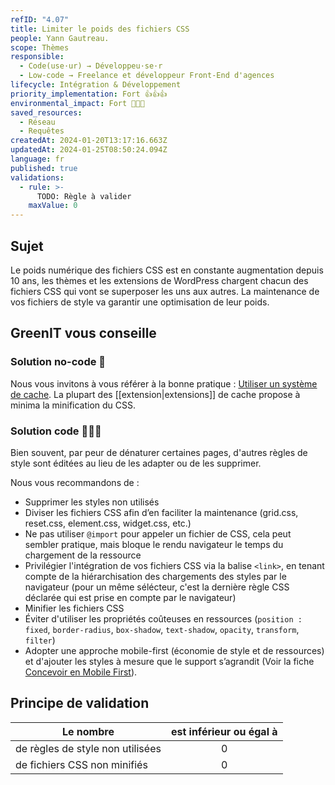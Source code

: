 ```yaml
---
refID: "4.07"
title: Limiter le poids des fichiers CSS
people: Yann Gautreau.
scope: Thèmes
responsible:
  - Code(use·ur) → Développeu·se·r
  - Low-code → Freelance et développeur Front-End d'agences
lifecycle: Intégration & Développement
priority_implementation: Fort 👍👍👍
environmental_impact: Fort 🌱🌱🌱
saved_resources:
  - Réseau
  - Requêtes
createdAt: 2024-01-20T13:17:16.663Z
updatedAt: 2024-01-25T08:50:24.094Z
language: fr
published: true
validations:
  - rule: >-
      TODO: Règle à valider
    maxValue: 0
---
```


## Sujet

Le poids numérique des fichiers CSS est en constante augmentation depuis 10 ans, les thèmes et les extensions de WordPress chargent chacun des fichiers CSS qui vont se superposer les uns aux autres. La maintenance de vos fichiers de style va garantir une optimisation de leur poids.

## GreenIT vous conseille

### Solution no-code 🌱

Nous vous invitons à vous référer à la bonne pratique : [Utiliser un système de cache](./WP_7.02-utiliser-un-systeme-de-cache.md). La plupart des [[extension|extensions]] de cache propose à minima la minification du CSS.

### Solution code 🌱🌱🌱

Bien souvent, par peur de dénaturer certaines pages, d'autres règles de style sont éditées au lieu de les adapter ou de les supprimer.

Nous vous recommandons de :

- Supprimer les styles non utilisés
- Diviser les fichiers CSS afin d’en faciliter la maintenance (grid.css, reset.css, element.css, widget.css, etc.)
- Ne pas utiliser `@import` pour appeler un fichier de CSS, cela peut sembler pratique, mais bloque le rendu navigateur le temps du chargement de la ressource
- Privilégier l'intégration de vos fichiers CSS via la balise `<link>`, en tenant compte de la hiérarchisation des chargements des styles par le navigateur (pour un même sélécteur, c'est la dernière règle CSS déclarée qui est prise en compte par le navigateur)
- Minifier les fichiers CSS
- Éviter d'utiliser les propriétés coûteuses en ressources (`position : fixed`, `border-radius`, `box-shadow`, `text-shadow`, `opacity`, `transform`, `filter`)
- Adopter une approche mobile-first (économie de style et de ressources) et d'ajouter les styles à mesure que le support s’agrandit (Voir la fiche [Concevoir en Mobile First](./WP_3.07-concevoir-vos-sites-en-mobile-first.md)).

## Principe de validation

| Le nombre                        | est inférieur ou égal à |
| -------------------------------- | :---------------------: |
| de règles de style non utilisées |            0            |
| de fichiers CSS non minifiés     |            0            |
